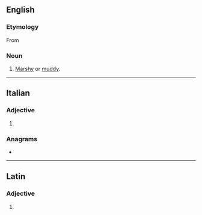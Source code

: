 ==English==

===Etymology===
From {{etyl|la|en}} {{m|la|ūlīginōsus||swampy, marshy}}

===Noun===
{{en-noun}}

# [[marshy|Marshy]] or [[muddy]].

----

==Italian==

===Adjective===
{{head|it|adjective form}}

# {{feminine plural of|it|uliginoso}}

===Anagrams===
* {{anagrams|it|a=egiilnosu|inseguilo}}

----

==Latin==

===Adjective===
{{la-adj-form|ūlīginōse}}

# {{inflection of|la|ūlīginōsus||voc|m|s}}